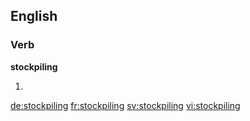 ==English==

===Verb===
'''stockpiling'''
# {{present participle of|stockpile}}

[[de:stockpiling]]
[[fr:stockpiling]]
[[sv:stockpiling]]
[[vi:stockpiling]]